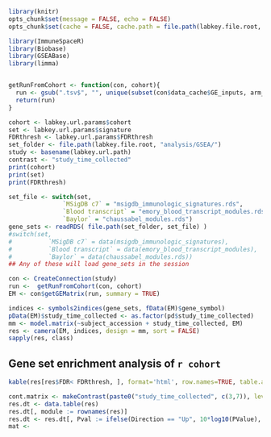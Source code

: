 ```r
library(knitr)
opts_chunk$set(message = FALSE, echo = FALSE)
opts_chunk$set(cache = FALSE, cache.path = file.path(labkey.file.root, "cache/GeneSetEnrichmentAnalysis/"))
```

```r
library(ImmuneSpaceR)
library(Biobase)
library(GSEABase)
library(limma)
```

```r
```

```r
getRunFromCohort <- function(con, cohort){
  run <- gsub(".tsv$", "", unique(subset(con$data_cache$GE_inputs, arm_name == cohort)[, "name"]))
  return(run)
}
```

```r
cohort <- labkey.url.params$cohort
set <- labkey.url.params$signature
FDRthresh <- labkey.url.params$FDRthresh
set_folder <- file.path(labkey.file.root, "analysis/GSEA/")
study <- basename(labkey.url.path)
contrast <- "study_time_collected"
print(cohort)
print(set)
print(FDRthresh)
```

```r
set_file <- switch(set,
               `MSigDB c7` = "msigdb_immunologic_signatures.rds",
               `Blood transcript` = "emory_blood_transcript_modules.rds",
               `Baylor` = "chaussabel_modules.rds")
gene_sets <- readRDS( file.path(set_folder, set_file) )
#switch(set,
#          `MSigDB c7` = data(msigdb_immunologic_signatures),
#          `Blood transcript` = data(emory_blood_transcript_modules),
#          `Baylor` = data(chaussabel_modules.rds))
## Any of these will load gene_sets in the session
```


```r
con <- CreateConnection(study)
run <-  getRunFromCohort(con, cohort)
EM <- con$getGEMatrix(run, summary = TRUE)
```

```r
indices <- symbols2indices(gene_sets, fData(EM)$gene_symbol)
pData(EM)$study_time_collected <- as.factor(pd$study_time_collected)
mm <- model.matrix(~subject_accession + study_time_collected, EM)
res <- camera(EM, indices, design = mm, sort = FALSE)
sapply(res, class)
```

## Gene set enrichment analysis of `r cohort`

```r
kable(res[res$FDR< FDRthresh, ], format='html', row.names=TRUE, table.attr='id="res_table"')
```

```r

cont.matrix <- makeContrast(paste0("study_time_collected", c(3,7)), levels = mm)
res.dt <- data.table(res)
res.dt[, module := rownames(res)]
res.dt <- res.dt[, Pval := ifelse(Direction == "Up", 10*log10(PValue), -10*log10(PValue))]
mat <- 
```

